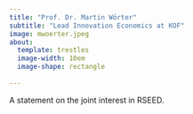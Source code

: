 ```yaml
---
title: "Prof. Dr. Martin Wörter"
subtitle: "Lead Innovation Economics at KOF"
image: mwoerter.jpeg
about:
  template: trestles
  image-width: 10em
  image-shape: rectangle
  
---
```



A statement on the joint interest in RSEED. 
